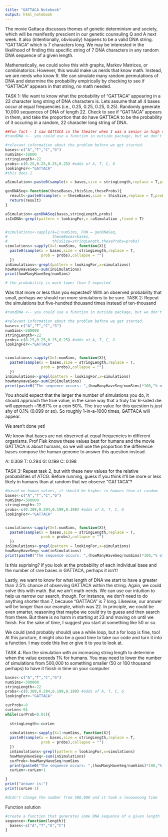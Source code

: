 ---
title: "GATTACA Notebook"
output: html_notebook
---

The movie Gattaca discusses themes of genetic determinism and society, which will be manifestly prescient in our genetic counsuling Q and A next week. It also (intentionally, obviously) happens to be a valid DNA string. 
"GATTACA" which is 7 characters long. We may be interested in the likelihood of finding this specific string of 7 DNA characters in any random DNA sequence of a given length.

Mathematically, we could solve this with graphs, Markov Matrices, or combinatorics. However, this would make us nerds that know math. Instead, we are nerds who know R. We can simulate many random permutations of DNA and determine the probability empirically by checking to see if "GATTACA" appears in that string, no math needed.

TASK 1: 
We want to know what the probability of "GATTACA" appearing in a 22 character long string of DNA characters is. Lets assume that all 4 bases occur at equal frequencies (i.e., 0.25, 0.25, 0.25, 0.25). 
Randomly generate 10,000 sequences of DNA of length 22. Check to see if "GATTACA" appears in them, and take the proportion that do have GATTACA to be the probability of it occuring in a random, 22 character long string of DNA.

```{r}
##fun fact - I saw GATTACA in the theater when I was a senior in high school
#randDNA <-- you could use a function in outside package, but we don't know how much control we might have over the process

#relevant information about the problem before we get started.
bases<-c("A","T","C","G")
numSims<-10000
stringLength<-22
probs<-c(0.25,0.25,0.25,0.25) #odds of A, T, C, G
lookingFor<-"GATTACA"
#this does 1

aSimulation<-paste0(sample(x = bases,size = stringLength,replace = T,prob = probs),collapse = "")

genDNASeq<-function(theseBases,thisSize,theseProbs){
  result<-paste0(sample(x = theseBases,size = thisSize,replace = T,prob = theseProbs),collapse = "")
  return(result)
}

aSimulation<-genDNASeq(bases,stringLength,probs)
isInDNA<-grepl(pattern = lookingFor,x =aSimulation ,fixed = T)


#simulations<-sapply(X=1:numSims, FUN = genDNASeq,
#                    theseBases=bases,
#                    thisSize=stringLength,theseProbs=probs)
simulations<-sapply(X=1:numSims, function(X){
  paste0(sample(x = bases,size = stringLength,replace = T,
                prob = probs),collapse = "")
  })
inSimulations<-grepl(pattern = lookingFor,x=simulations)
howManyHaveSeq<-sum(inSimulations)
print(howManyHaveSeq/numSims)

# the probability is much lower than I expected 
```
Was that more or less than you expected?
With an observed probability that small, perhaps we should run more simulations to be sure.
TASK 2: Repeat the simulations but five-hundred thousand times instead of ten-thousand

```{r}
#randDNA <-- you could use a function in outside package, but we don't know how much control we might have over the process

#relevant information about the problem before we get started.
bases<-c("A","T","C","G")
numSims<-500000
stringLength<-22
probs<-c(0.25,0.25,0.25,0.25) #odds of A, T, C, G
lookingFor<-"GATTACA"


simulations<-sapply(X=1:numSims, function(X){
  paste0(sample(x = bases,size = stringLength,replace = T,
                prob = probs),collapse = "")
  })
inSimulations<-grepl(pattern = lookingFor,x=simulations)
howManyHaveSeq<-sum(inSimulations)
print(paste0("The sequence occurs: ",(howManyHaveSeq/numSims)*100,"% of the time"))
```
You should expect that the larger the number of simulations you do, it should approach the true value, in the same way that a truly fair 6-sided die will approach ~16.67% or a coin 50%. The true value for this question is *just* shy of 0.1% (0.099 or so). So roughly 1-in-a-1000 times, GATTACA will appear.


We aren't done yet!

We know that bases are not observed at equal frequencies in different organisms. Prof Fisk knows these values best for humans and the movie GATTACA is about humans, so we will use the proportion the difference bases compose the human genome to answer this question instead.

A: 0.309
T: 0.294
G: 0.199
C: 0.198

TASK 3: Repeat task 2, but with these new values for the relative probabilities of ATCG. Before running, guess if you think it'll be more or less likely in humans than at random that we observe "GATTACA"?

```{r}
#based on human values, it should be higher in humans than at random
bases<-c("A","T","C","G")
numSims<-500000
stringLength<-22
probs<-c(0.309,0.294,0.199,0.198) #odds of A, T, C, G
lookingFor<-"GATTACA"


simulations<-sapply(X=1:numSims, function(X){
  paste0(sample(x = bases,size = stringLength,replace = T,
                prob = probs),collapse = "")
  })
inSimulations<-grepl(pattern = lookingFor,x=simulations)
howManyHaveSeq<-sum(inSimulations)
print(paste0("The sequence occurs: ",(howManyHaveSeq/numSims)*100,"% of the time"))
```
Is this suprising? If you look at the probability of each individual base and the number of rare bases in GATTACA, perhaps it isn't!

Lastly, we want to know for what length of DNA we start to have a greater than 2.5% chance of observing GATTACA within the string. Again, we could solve this with math. But we ain't math nerds. We can use our intuition to help us narrow our search, though. For instance, we don't need to do anything shorter than 7, because "GATTACA" is 7 long. Likewise, our answer will be longer than our example, which was 22. In principle, we could be even smarter, reasoning that maybe we could try to guess and then search from there. But there is no harm in starting at 23 and moving on until we finish. For the sake of time, I suggest you start at something like 50 or so.

We could (and probably should) use a while loop, but a for loop is fine, too!
At this juncture, it might also be a good time to take our code and turn it into a function. I may code this live or give it to you to look at.

TASK 4: Run the simulation with an increasing string length to determine when the value exceeds 1% for humans. You may need to lower the number of simulations from 500,000 to something smaller (50 or 100 thousand perhaps) to have it finish in time on your computer

```{r}
bases<-c("A","T","C","G")
numSims<-500000
stringLength<-22
probs<-c(0.309,0.294,0.199,0.198) #odds of A, T, C, G
lookingFor<-"GATTACA"

curProb<-0
curLen<-94
while(curProb<0.01){
  
  stringLength<-curLen
  
  simulations<-sapply(X=1:numSims, function(X){
  paste0(sample(x = bases,size = stringLength,replace = T,
                prob = probs),collapse = "")
  })
  inSimulations<-grepl(pattern = lookingFor,x=simulations)
  howManyHaveSeq<-sum(inSimulations)
  curProb<-howManyHaveSeq/numSims
  print(paste0("The sequence occurs: ",(howManyHaveSeq/numSims)*100,"% of the time"))
  curLen<-curLen+1

}
print("answer is:")
print(curLen-1)

#didn't change the number from 500,000 and it took a looooooong time
```

Function solution
```{r}
#create a function that generates some DNA sequence of a given length
sequence<-function(length){
  bases<-c("A","T","G","C")
}

```
